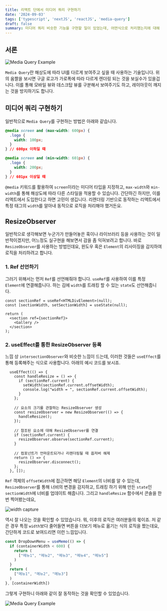 ```yaml
---
title: 리액트 단에서 미디어 쿼리 구현하기
date: '2024-09-03'
tags: ['typescript', 'nextJS', 'reactJS', 'media-query']
draft: false
summary: 미디어 쿼리 비슷한 기능을 구현할 일이 있었는데, 어떤식으로 처리했는지에 대해 작성해봤습니다.
---
```


## 서론

<section className={"flex items-center justify-center"}>
  <img src="/static/images/posts/media-query.gif" alt="Media Query Example" className={"w-full"} />
</section>

`Media Query`란 해상도에 따라 UI를 다르게 보여주고 싶을 때 사용하는 기술입니다. 위의 움짤을 보시면 구글 로고가 가로폭에 따라 다르게
렌더링 되는 것을 보실수가 있을겁니다. 이를 통해 모바일 뷰와 데스크탑 뷰를 구분해서 보여주기도 하고, 레이아웃이 깨지는 것을 방지하기도 합니다.

## 미디어 쿼리 구현하기

일반적으로 `Media Query`를 구현하는 방법은 아래와 같습니다.

```css
@media screen and (max-width: 600px) {
  .logo {
    width: 100px;
  }
} // 600px 이하일 때

@media screen and (min-width: 601px) {
  .logo {
    width: 200px;
  }
} // 601px 이상일 때
```

`@media` 키워드를 활용하여 `screen`이라는 미디어 타입을 지정하고, `max-width`와 `min-width`를 통해 해상도에 따라 다른 스타일을 적용할 수 있습니다.
간단하긴 하지만, 이를 리액트에서 도입한다고 하면 고민이 생깁니다. 리렌더링 기반으로 동작하는 리액트에서 특정 태그의 `width`를 알아내
동적으로 로직을 처리해야 했거든요.

## ResizeObserver

일반적으로 생각해보면 누군가가 만들어놓은 훅이나 라이브러리 등을 사용하는 것이 일반적이겠지만, 어느정도 실구현을 해보면서 감을 좀 익혀보려고 합니다.
바로 `ResizeObserver`를 사용하는 방법인데요, 윈도우 혹은 `Element`의 리사이징을 감지하여 로직을 처리하려고 합니다.

### 1. Ref 선언하기

그러기 위해서는 먼저 `Ref`를 선언해줘야 합니다. `useRef`를 사용하여 이를 특정 `Element`에 연결해줍니다. 하는 김에 `width`를
트래킹 할 수 있는 `state`도 선언해줍니다.

```tsx
const sectionRef = useRef<HTMLDivElement>(null);
const [sectionWidth, setSectionWidth] = useState(null);

return (
  <section ref={sectionRef}>
    <Gallery />
  </section>
);
```

### 2. useEffect를 통한 ResizeObserver 등록

느낌 상 `intersectionObserver`와 비슷한 느낌이 드는데, 이러한 것들은 `useEffect`를 통해 등록해주는 식으로 사용합니다. 아래의 예시 코드를 보시죠.

```tsx
  useEffect(() => {
    const handleResize = () => {
      if (sectionRef.current) {
        setWidth(sectionRef.current.offsetWidth);
        console.log("width = ", sectionRef.current.offsetWidth);
      }
    };

    // 요소의 크기를 관찰하는 ResizeObserver 생성
    const resizeObserver = new ResizeObserver(() => {
      handleResize();
    });

    // 참조된 요소에 대해 ResizeObserver를 연결
    if (sectionRef.current) {
      resizeObserver.observe(sectionRef.current);
    }

    // 컴포넌트가 언마운트되거나 리렌더링될 때 옵저버 해제
    return () => {
      resizeObserver.disconnect();
    };
  }, []);
```

`Ref` 객체의 `offsetWidth`에 접근하면 해당 `Element`의 너비를 알 수 있는데, `ResizeObserver`를 통해 너비의 변경을 감지하고,
트래킹 하기 위해 만든 `state`인 `sectionWidth`에 너비를 업데이트 해줍니다. 그리고 `handleResize` 함수에서 콘솔을 한 번 찍어봤는데요,

<section className={"flex items-center justify-center my-[-50px]"}>
  <img src="/static/images/posts/width.png" alt="width capture" className={"w-[500px]"} />
</section>

역시 잘 나오는 것을 확인할 수 있었습니다. 뭐, 이후의 로직은 여러분들의 몫이죠. 저 같은 경우 특정 `width`보다 줄어들면 버튼을 더보기 메뉴로
옮기는 식의 로직을 짰는데요, 간단하게 코드로 보여드리면 이런 느낌입니다.

```ts
const DropDownMenu = useMemo(() => {
  if (containerWidth < 600) {
    return (
      ["메뉴1", "메뉴2", "메뉴3", "메뉴4", "메뉴5"]
    )
  }
  return (
    ["메뉴1", "메뉴2", "메뉴3"]
  )
}, [containerWidth])
```

그렇게 구현하니 아래와 같이 잘 동작하는 것을 확인할 수 있었습니다.

<section className={"flex items-center justify-center my-[-30px]"}>
  <img src="/static/images/posts/media-query-result.gif" alt="Media Query Example" className={"w-full"} />
</section>
